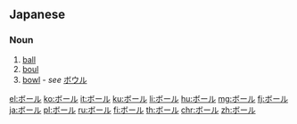 {{also|ポール|booru}}

==Japanese==

===Noun===
{{ja-noun|ka|rom=bōru|hidx=ほーる'}}

# [[ball]]
# [[boul]]
# [[bowl]] - ''see'' [[ボウル]]

[[el:ボール]]
[[ko:ボール]]
[[it:ボール]]
[[ku:ボール]]
[[li:ボール]]
[[hu:ボール]]
[[mg:ボール]]
[[fj:ボール]]
[[ja:ボール]]
[[pl:ボール]]
[[ru:ボール]]
[[fi:ボール]]
[[th:ボール]]
[[chr:ボール]]
[[zh:ボール]]